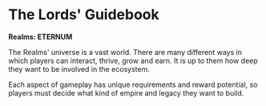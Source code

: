 # The Lords' Guidebook

**Realms: ETERNUM**

The Realms' universe is a vast world. There are many different ways in which players can interact, thrive, grow and earn. It is up to them how deep they want to be involved in the ecosystem.

Each aspect of gameplay has unique requirements and reward potential, so players must decide what kind of empire and legacy they want to build.
